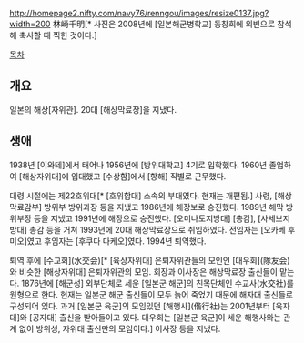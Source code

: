 http://homepage2.nifty.com/navy76/renngou/images/resize0137.jpg?width=200
林崎千明[* 사진은 2008년에 [일본해군병학교] 동창회에 외빈으로 참석해 축사할 때 찍힌 것이다.]

[[목차]]
== 개요 ==
일본의 해상[자위관]. 20대 [해상막료장]을 지냈다.
== 생애 ==
1938년 [이와테]에서 태어나 1956년에 [방위대학교] 4기로 입학했다. 1960년 졸업하여 [해상자위대]에 입대했고 [수상함]에서 [항해] 직별로 근무했다.

대령 시절에는 제22호위대[* [호위함대] 소속의 부대였다. 현재는 개편됨.] 사령, [해상막료감부] 방위부 방위과장 등을 지냈고 1986년에 해장보로 승진했다. 1989년 해막 방위부장 등을 지냈고 1991년에 해장으로 승진했다. [오미나토지방대] [총감], [사세보지방대] 총감 등을 거쳐 1993년에 20대 해상막료장으로 취임하였다. 전임자는 [오카베 후미오]였고 후임자는 [후쿠다 다케오]였다. 1994년 퇴역했다.

퇴역 후에 [수교회](水交会)[* [육상자위대] 은퇴자위관들의 모인인 [대우회](隊友会)와 비슷한 [해상자위대] 은퇴자위관의 모임. 회장과 이사장은 해상막료장 출신들이 맡는다. 1876년에 [해군성] 외부단체로 세운 [일본군 해군]의 친목단체인 수교사(水交社)를 원형으로 한다. 현재는 일본군 해군 출신들이 모두 늙어 죽었기 때문에 해자대 출신들로 구성되어 있다. 과거 [일본군 육군]의 모임있던 [해행사](偕行社)는 2001년부터 [육자대]와 [공자대] 출신을 받아들이고 있다. 대우회는 [일본군 육군]이 세운 해행사와는 관계 없이 방위성, 자위대 출신만의 모임이다.] 이사장 등을 지냈다.
